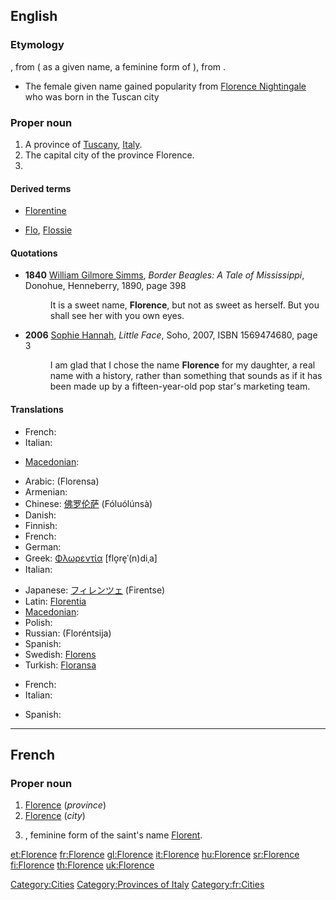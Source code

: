 ==English==

===Etymology===
{{etyl|fr|en}} {{term|Florence|lang=fr}}, from {{etyl|la|en}} {{term|Florentia|lang=la}} ( as a given name, a feminine form of {{term|Florentius|lang=la}}), from {{term|florens||flowering, flourishing|lang=la}}.
* The female given name gained popularity from [[w:Florence Nightingale|Florence Nightingale]] who was born in the Tuscan city

===Proper noun===
{{en-proper noun}}

# A province of [[Tuscany]], [[Italy]].
# The capital city of the province Florence.
# {{given name|female|from=Latin}}

====Derived terms====
* [[Florentine]]
* {{i-c|pet forms of the given name}} [[Flo]], [[Flossie]]

====Quotations====
* '''1840''' [[w:William Gilmore Simms|William Gilmore Simms]], ''Border Beagles: A Tale of Mississippi'', Donohue, Henneberry, 1890, page 398
*: It is a sweet name, '''Florence''', but not as sweet as herself. But you shall see her with you own eyes.
* '''2006''' [[w:Sophie Hannah|Sophie Hannah]], ''Little Face'', Soho, 2007, ISBN 1569474680, page 3
*: I am glad that I chose the name '''Florence''' for my daughter, a real name with a history, rather than something that sounds as if it has been made up by a fifteen-year-old pop star's marketing team.

====Translations====
{{trans-top|province}}
* French: {{t+|fr|Florence}}
* Italian: {{t+|it|Firenze}}
{{trans-mid}}
* [[Macedonian]]: {{t|mk|Фиренца|f|tr=Firénca|sc=Cyrl|xs=Macedonian}}
{{trans-bottom}}

{{trans-top|city}}
* Arabic: {{Arab|[[فلورنسا]]}} (Florensa)
* Armenian: {{t|hy|Ֆլորենցիա|tr=Florenc’ia|sc=Armn}}
* Chinese: [[佛罗伦萨]] (Fóluólúnsà)
* Danish: {{t-|da|Firenze}}
* Finnish: {{t+|fi|Firenze}}
* French: {{t+|fr|Florence}}
* German: {{t+|de|Florenz}}
* Greek: [[Φλωρεντία]] [flo̞re̞ˈ(n)diˌa] {{f}}
* Italian: {{t+|it|Firenze}}
{{trans-mid}}
* Japanese: [[フィレンツェ]] (Firentse)
* Latin: [[Florentia]]
* [[Macedonian]]: {{t|mk|Фиренца|f|tr=Firénca|sc=Cyrl|xs=Macedonian}}
* Polish: {{t+|pl|Florencja}}
* Russian: {{t|ru|Флоренция|f|sc=Cyrl}} (Floréntsija)
* Spanish: {{t+|es|Florencia}}
* Swedish: [[Florens]]
* Turkish: [[Floransa]]
{{trans-bottom}}

{{trans-top|female given name}}
* French: {{t+|fr|Florence}}
* Italian: {{t+|it|Fiorenza|f}}
{{trans-mid}}
* Spanish: {{t+|es|Florencia}}
{{trans-bottom}}

[[Category:Cities]]
[[Category:Provinces of Italy]]

----

==French==

===Proper noun===
{{infl|fr|proper noun|g=f}}

# [[#English|Florence]] (''province'')
# [[#English|Florence]] (''city'')
# {{given name|female|lang=fr}}, feminine form of the saint's name [[Florent]].

[[Category:fr:Cities]]

[[et:Florence]]
[[fr:Florence]]
[[gl:Florence]]
[[it:Florence]]
[[hu:Florence]]
[[sr:Florence]]
[[fi:Florence]]
[[th:Florence]]
[[uk:Florence]]